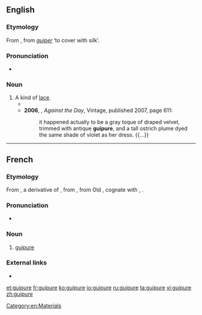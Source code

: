 ==English==

===Etymology===
From {{etyl|fr|en}} {{m|fr|guipure}}, from ''[[guiper]]'' ‘to cover with silk’.

===Pronunciation===
* {{IPA|/ɡiːˈpjʊə/|lang=en}}

===Noun===
{{en-noun}}

# A kind of [[lace]].
#* {{quote-journal|title=Mantillas and Shawls|magazine=[[w:Graham's Magazine|Graham's American Monthly Magazine of Literature, Art, and Fashion]]|location=Philadelphia, Pa.|publisher=Abraham H. See, 106 [[w:Chestnut Street (Philadelphia)|Chestnut Street]]|year=1855|volume=XLVI|issue=4|page=578|pageurl=https://books.google.com/books?id=3MURAAAAYAAJ&pg=PA578|oclc=145146808|passage=Mantillas are larger than last year, and are generally all worn with a deep flouncing, either of the same material, or of black lace; the mantilla itself is also much trimmed with small ruchings of ribbon, guip and '''guipure''' lace, laid on quite flat.}}
#* '''2006''', {{w|Thomas Pynchon}}, ''Against the Day'', Vintage, published 2007, page 611:
#*: it happened actually to be a gray toque of draped velvet, trimmed with antique '''guipure''', and a tall ostrich plume dyed the same shade of violet as her dress. {{...}}

[[Category:en:Materials]]

----

==French==

===Etymology===
From {{etyl|frm|fr}} {{m|frm|ghippure||trimmings}}, a derivative of {{etyl|frm|fr}} {{m|frm|guiper}}, from {{etyl|fro|fr}} {{m|fro|guiper||to cover with silk}}, from Old {{etyl|frk|fr}} {{m|frk|*wipan|*wīpan|to wrap}}, cognate with {{cog|goh|wīfan||to twist}}, {{cog|dum|wipen|wīpen|to crown}}.

===Pronunciation===
* {{IPA|/ɡipyʁ/|lang=fr}}

===Noun===
{{fr-noun|f}}

# [[#English|guipure]]

===External links===
* {{R:TLFi}}

[[et:guipure]]
[[fr:guipure]]
[[ko:guipure]]
[[io:guipure]]
[[ru:guipure]]
[[ta:guipure]]
[[vi:guipure]]
[[zh:guipure]]